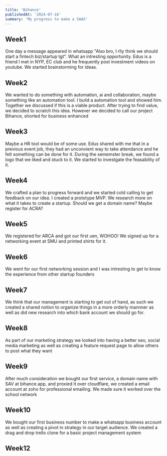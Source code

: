 ```yaml
---
title: 'Bihance'
publishedAt: '2024-07-16'
summary: 'My progress to make a SAAS'
---
```

## Week1 
One day a message appeared in whatsapp "Also bro, I rlly think we should start a fintech biz/startup tgt". What an intresting opportunity. Edus is a friend I met in NYP, EC club and he frequently post investment videos on youtube. We started brainstorming for ideas.

## Week2
We wanted to do something with automation, ai and collaboration, maybe something like an automation tool. I build a automation tool and showed him. Together we discussed if this is a viable product. After trying to find value, we decided to scratch this idea. However we decided to call our project Bihance, shorted for business enhanced

## Week3
Maybe a HR tool would be of some use. Edus shared with me that in a previous event job, they had an unconvient way to take attendance and he felt something can be done for it. During the sememster break, we found a logo that we liked and stuck to it. We started to investgate the feasability of it.

## Week4
We crafted a plan to progress forward and we started cold calling to get feedback on our idea. I created a prototype MVP. We research more on what it takes to create a startup. Should we get a domain name? Maybe register for ACRA?

## Week5
We registered for ARCA and got our first uen, WOHOO! We signed up for a networking event at SMU and printed shirts for it.

## Week6
We went for our first networking session and I was intresting to get to know the experience from other startup founders

## Week7
We think that our management is starting to get out of hand, as such we created a shared notion to organize things in a more orderly mannner as well as did new research into which bank account we should go for.

## Week8
As part of our marketing strategy we looked into having a better seo, social media marketing as well as creating a feature request page to allow others to post what they want

## Week9
After much consideration we bought our first service, a domain name with SAV at bihance.app, and proxied it over cloudflare, we created a email account at zoho for professional emailing. We made sure it worked over the school network

## Week10
We bought our first business number to make a whatsapp business account as well as creating a pivot in strategy in our target audience. We created a drag and drop trello clone for a basic project management system

## Week12
